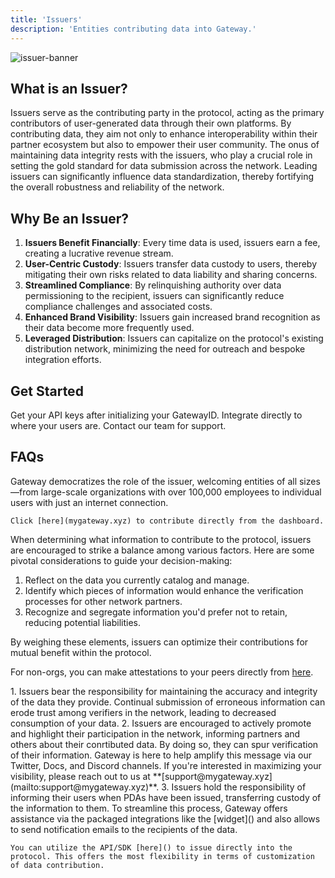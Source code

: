 ```yaml
---
title: 'Issuers'
description: 'Entities contributing data into Gateway.'
---
```


![issuer-banner](https://cdn.mygateway.xyz/docs/issuers-banner.png
)


## What is an Issuer?
Issuers serve as the contributing party in the protocol, acting as the primary contributors of user-generated data through their own platforms. By contributing data, they aim not only to enhance interoperability within their partner ecosystem but also to empower their user community. The onus of maintaining data integrity rests with the issuers, who play a crucial role in setting the gold standard for data submission across the network. Leading issuers can significantly influence data standardization, thereby fortifying the overall robustness and reliability of the network.

## Why Be an Issuer?

1. **Issuers Benefit Financially**: Every time data is used, issuers earn a fee, creating a lucrative revenue stream.
2. **User-Centric Custody**: Issuers transfer data custody to users, thereby mitigating their own risks related to data liability and sharing concerns.
3. **Streamlined Compliance**: By relinquishing authority over data permissioning to the recipient, issuers can significantly reduce compliance challenges and associated costs.
4. **Enhanced Brand Visibility**: Issuers gain increased brand recognition as their data become more frequently used.
5. **Leveraged Distribution**: Issuers can capitalize on the protocol's existing distribution network, minimizing the need for outreach and bespoke integration efforts.

## Get Started
<CardGroup cols={3}>
  <Card title="Dashboard" icon="table-columns" color= "#F5B5FF">
  Get your API keys after initializing your GatewayID.
  </Card>
  <Card title="Widgets" icon="mobile-button" color= "#F5B5FF">
    Integrate directly to where your users are. 
  </Card>
  <Card title="Talk to an Expert" icon="phone" color= "#F5B5FF">
   Contact our team for support.
  </Card>
</CardGroup>

## FAQs
<AccordionGroup>
  <Accordion title="Who can contribute data?">
    Gateway democratizes the role of the issuer, welcoming entities of all sizes—from large-scale organizations with over 100,000 employees to individual users with just an internet connection.

    Click [here](mygateway.xyz) to contribute directly from the dashboard.

  </Accordion>

  <Accordion title="What information should I contribute?">

When determining what information to contribute to the protocol, issuers are encouraged to strike a balance among various factors. Here are some pivotal considerations to guide your decision-making:

1. Reflect on the data you currently catalog and manage.
2. Identify which pieces of information would enhance the verification processes for other network partners.
3. Recognize and segregate information you'd prefer not to retain, reducing potential liabilities.

By weighing these elements, issuers can optimize their contributions for mutual benefit within the protocol.

For non-orgs, you can make attestations to your peers directly from [here](mygateway.xyz).

  </Accordion>

  <Accordion title="What is the issuer responsible/liable for?">
1. Issuers bear the responsibility for maintaining the accuracy and integrity of the data they provide. Continual submission of erroneous information can erode trust among verifiers in the network, leading to decreased consumption of your data.
2. Issuers are encouraged to actively promote and highlight their participation in the network, informing partners and others about their conrtibuted data. By doing so, they can spur verification of their information. Gateway is here to help amplify this message via our Twitter, Docs, and Discord channels. If you're interested in maximizing your visibility, please reach out to us at **[support@mygateway.xyz](mailto:support@mygateway.xyz)**.
3. Issuers hold the responsibility of informing their users when PDAs have been issued, transferring custody of the information to them. To streamline this process, Gateway offers assistance via the packaged integrations like the [widget]() and also allows to send notification emails to the recipients of the data.
  </Accordion>

  <Accordion title="How can I issue data directly through the protocol?">
    
    You can utilize the API/SDK [here]() to issue directly into the protocol. This offers the most flexibility in terms of customization of data contribution.

  </Accordion>
  
</AccordionGroup>


